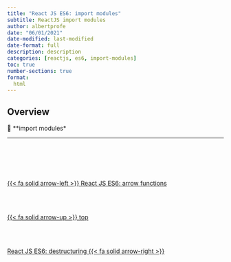 ```yaml
---
title: "React JS ES6: import modules"
subtitle: ReactJS import modules
author: albertprofe
date: "06/01/2021"
date-modified: last-modified
date-format: full
description: description
categories: [reactjs, es6, import-modules]
toc: true
number-sections: true
format:
  html
---
```


## Overview

::: {.summary}

📘 **import modules*


:::

---


<!--- navLinks -->
<br><br>
<div class=row>
<br>
<div class='column left previous'>
<br>
[{{< fa solid arrow-left >}} React JS ES6: arrow functions](/reactjs/reactjs-es6-arrow.qmd)
<br>
</div>
<br>
<div class='column center'>
<br>
[{{< fa solid arrow-up >}} top](#top)
<br>
</div>
<br>
<div class='column right next'>
<br>
[React JS ES6: destructuring  {{< fa solid arrow-right >}}](/reactjs/reactjs-es6-destructuring.qmd)
<br>
</div>
<br>
</div>
